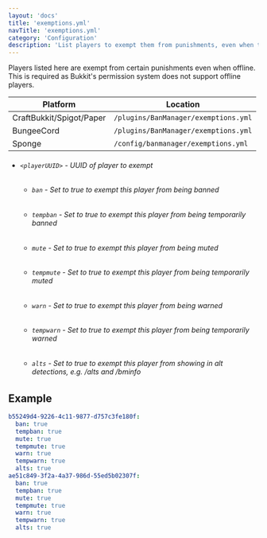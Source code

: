 ```yaml
---
layout: 'docs'
title: 'exemptions.yml'
navTitle: 'exemptions.yml'
category: 'Configuration'
description: 'List players to exempt them from punishments, even when they are offline.'
---
```

Players listed here are exempt from certain punishments even when offline. This is required as Bukkit's permission system does not support offline players.

| Platform | Location |
| -------- | -------- |
| CraftBukkit/Spigot/Paper | `/plugins/BanManager/exemptions.yml` |
| BungeeCord | `/plugins/BanManager/exemptions.yml` |
| Sponge | `/config/banmanager/exemptions.yml` |

<div className="config-info">

- ###### `<playerUUID>` - UUID of player to exempt
  - ###### `ban` - Set to true to exempt this player from being banned
  - ###### `tempban` - Set to true to exempt this player from being temporarily banned
  - ###### `mute` - Set to true to exempt this player from being muted
  - ###### `tempmute` - Set to true to exempt this player from being temporarily muted
  - ###### `warn` - Set to true to exempt this player from being warned
  - ###### `tempwarn` - Set to true to exempt this player from being temporarily warned
  - ###### `alts` - Set to true to exempt this player from showing in alt detections, e.g. /alts and /bminfo

</div>

## Example
```yml
b55249d4-9226-4c11-9877-d757c3fe180f:
  ban: true
  tempban: true
  mute: true
  tempmute: true
  warn: true
  tempwarn: true
  alts: true
ae51c849-3f2a-4a37-986d-55ed5b02307f:
  ban: true
  tempban: true
  mute: true
  tempmute: true
  warn: true
  tempwarn: true
  alts: true
```
